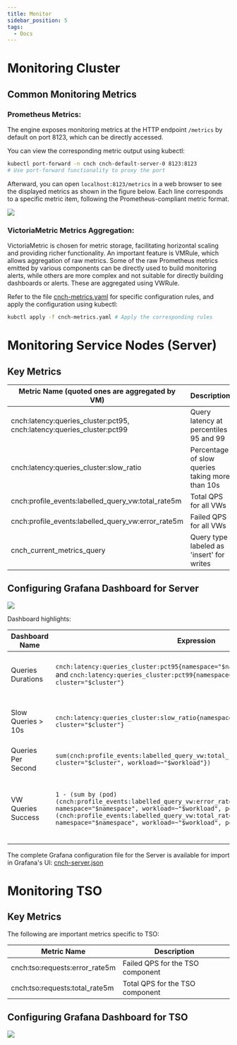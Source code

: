 ```yaml
---
title: Monitor
sidebar_position: 5
tags:
  - Docs
---
```


# Monitoring Cluster

## Common Monitoring Metrics

### Prometheus Metrics:

The engine exposes monitoring metrics at the HTTP endpoint `/metrics` by default on port 8123, which can be directly accessed.

You can view the corresponding metric output using kubectl:

```bash
kubectl port-forward -n cnch cnch-default-server-0 8123:8123
# Use port-forward functionality to proxy the port
```

Afterward, you can open `localhost:8123/metrics` in a web browser to see the displayed metrics as shown in the figure below. Each line corresponds to a specific metric item, following the Prometheus-compliant metric format.

![](./assets/monitoring/boxcnMqU9e8xvq46v7IH9ORtLCf.png)

### VictoriaMetric Metrics Aggregation:

VictoriaMetric is chosen for metric storage, facilitating horizontal scaling and providing richer functionality. An important feature is VMRule, which allows aggregation of raw metrics. Some of the raw Prometheus metrics emitted by various components can be directly used to build monitoring alerts, while others are more complex and not suitable for directly building dashboards or alerts. These are aggregated using VWRule.

Refer to the file [cnch-metrics.yaml](../assets/monitoring/cnch-metrics.yaml) for specific configuration rules, and apply the configuration using kubectl:

```bash
kubctl apply -f cnch-metrics.yaml # Apply the corresponding rules
```

# Monitoring Service Nodes (Server)

## Key Metrics

| Metric Name (quoted ones are aggregated by VM) | Description |
| -------------------------------------------- | ----------- |
| cnch:latency:queries_cluster:pct95, cnch:latency:queries_cluster:pct99 | Query latency at percentiles 95 and 99 |
| cnch:latency:queries_cluster:slow_ratio | Percentage of slow queries taking more than 10s |
| cnch:profile_events:labelled_query_vw:total_rate5m | Total QPS for all VWs |
| cnch:profile_events:labelled_query_vw:error_rate5m | Failed QPS for all VWs |
| cnch_current_metrics_query | Query type labeled as 'insert' for writes |

## Configuring Grafana Dashboard for Server

![](./assets/monitoring/boxcnvwueXWFISCRgsRJ66J2vKb.jpeg)

Dashboard highlights:

| Dashboard Name | Expression | Description |
| -------------- | ---------- | ----------- |
| Queries Durations | `cnch:latency:queries_cluster:pct95{namespace="$namespace", cluster="$cluster"}` and `cnch:latency:queries_cluster:pct99{namespace="$namespace", cluster="$cluster"}` | Query latency at P99 and P95 percentiles |
| Slow Queries > 10s | `cnch:latency:queries_cluster:slow_ratio{namespace="$namespace", cluster="$cluster"}` | Percentage of slow queries taking more than 10s |
| Queries Per Second | `sum(cnch:profile_events:labelled_query_vw:total_rate5m{namespace="$namespace", cluster="$cluster", workload=~"$workload"})` | Total QPS for all VWs |
| VW Queries Success | `1 - (sum by (pod) (cnch:profile_events:labelled_query_vw:error_rate5m{cluster="$cluster", namespace="$namespace", workload=~"$workload", pod=~"$pod"}) / sum by (pod) (cnch:profile_events:labelled_query_vw:total_rate5m{cluster="$cluster", namespace="$namespace", workload=~"$workload", pod=~"$pod"}))` | Success rate calculated by subtracting and dividing `error_rate5m` from `total_rate5m` |

The complete Grafana configuration file for the Server is available for import in Grafana's UI: [cnch-server.json](./assets/monitoring/cnch-server.json)

# Monitoring TSO

## Key Metrics

The following are important metrics specific to TSO:

| Metric Name | Description |
| ----------- | ----------- |
| cnch:tso:requests:error_rate5m | Failed QPS for the TSO component |
| cnch:tso:requests:total_rate5m | Total QPS for the TSO component |

## Configuring Grafana Dashboard for TSO

![](./assets/monitoring/boxcn3CLoRUlpCEDJnEy8f6dxPe.jpeg)
